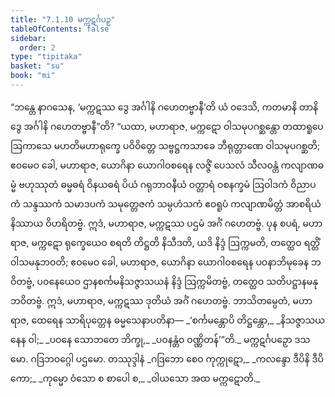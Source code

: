 ```yaml
---
title: "7.1.10 မက္ကဋင်္ဂပဉှ"
tableOfContents: false
sidebar:
  order: 2
type: "tipitaka"
basket: "su"
book: "mi"
---
```



<DynamicBreadcrumb />

<Division number="234" book="mi">

<Paragraph number="1700" book="mi">
“ဘန္တေ နာဂသေန, ‘မက္ကဋဿ ဒွေ အင်္ဂါနိ ဂဟေတဗ္ဗာနီ’တိ ယံ ဝဒေသိ, ကတမာနိ တာနိ ဒွေ အင်္ဂါနိ ဂဟေတဗ္ဗာနီ”တိ? “ယထာ, မဟာရာဇ, မက္ကဋော ဝါသမုပဂစ္ဆန္တော တထာရူပေ ဩကာသေ မဟတိမဟာရုက္ခေ ပဝိဝိတ္တေ သဗ္ဗဋ္ဌကသာခေ ဘီရုတ္တာဏေ ဝါသမုပဂစ္ဆတိ; ဧဝမေဝ ခေါ, မဟာရာဇ, ယောဂိနာ ယောဂါဝစရေန လဇ္ဇိံ ပေသလံ သီလဝန္တံ ကလျာဏဓမ္မံ ဗဟုဿုတံ ဓမ္မဓရံ ဝိနယဓရံ ပိယံ ဂရုဘာဝနီယံ ဝတ္တာရံ ဝစနက္ခမံ ဩဝါဒကံ ဝိညာပကံ သန္ဒဿကံ သမာဒပကံ သမုတ္တေဇကံ သမ္ပဟံသကံ ဧဝရူပံ ကလျာဏမိတ္တံ အာစရိယံ နိဿာယ ဝိဟရိတဗ္ဗံ. ဣဒံ, မဟာရာဇ, မက္ကဋဿ ပဌမံ အင်္ဂံ ဂဟေတဗ္ဗံ.
</Paragraph>

<Paragraph number="1701" book="mi">
ပုန စပရံ, မဟာရာဇ, မက္ကဋော ရုက္ခေယေဝ စရတိ တိဋ္ဌတိ နိသီဒတိ, ယဒိ နိဒ္ဒံ ဩက္ကမတိ, တတ္ထေဝ ရတ္တိံ ဝါသမနုဘဝတိ; ဧဝမေဝ ခေါ, မဟာရာဇ, ယောဂိနာ ယောဂါဝစရေန ပဝနာဘိမုခေန ဘဝိတဗ္ဗံ, ပဝနေယေဝ ဌာနစင်္ကမနိသဇ္ဇာသယနံ နိဒ္ဒံ ဩက္ကမိတဗ္ဗံ, တတ္ထေဝ သတိပဋ္ဌာနမနုဘဝိတဗ္ဗံ. ဣဒံ, မဟာရာဇ, မက္ကဋဿ ဒုတိယံ အင်္ဂံ ဂဟေတဗ္ဗံ. ဘာသိတမ္ပေတံ, မဟာရာဇ, ထေရေန သာရိပုတ္တေန ဓမ္မသေနာပတိနာ—
</Paragraph>

<Paragraph number="1702" type="verses" book="mi">
_‘စင်္ကမန္တောပိ တိဋ္ဌန္တော,_  
_နိသဇ္ဇာသယနေန ဝါ;_  
_ပဝနေ သောဘတေ ဘိက္ခု,_  
_ပဝနန္တံဝ ဝဏ္ဏိတန်’”တိ._  


</Paragraph>
</Division>

<Paragraph number="1703" type="center" book="mi">
မက္ကဋင်္ဂပဉှော ဒသမော.



</Paragraph>

<Paragraph number="1704" type="center" book="mi">
ဂဒြဘဝဂ္ဂေါ ပဌမော.



</Paragraph>

<Paragraph number="1705" type="center" book="mi">
တဿုဒ္ဒါနံ


</Paragraph>

<Paragraph number="1706" type="verses" book="mi">
_ဂဒြဘော စေဝ ကုက္ကုဋော,_  
_ကလန္ဒော ဒီပိနိ ဒီပိကော;_  
_ကုမ္မော ဝံသော စ စာပေါ စ,_  
_ဝါယသော အထ မက္ကဋောတိ._
</Paragraph>